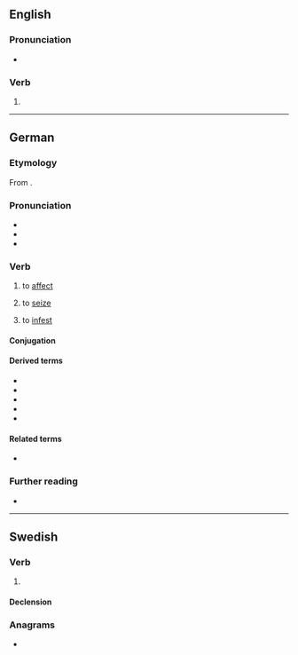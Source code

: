 {{also|Befällen}}
==English==

===Pronunciation===
* {{IPA|en|/bɪˈfɔlən/}}

===Verb===
{{head|en|verb form|cat2=irregular past participles}}

# {{inflection of|en|befall||past|part}}

----

==German==

===Etymology===
From {{affix|de|be-|fallen}}.

===Pronunciation===
* {{IPA|de|/bəˈfaln̩/|/bəˈfalən/}}
* {{audio|de|De-befallen.ogg|Audio}}
* {{hyphenation|de|be|fal|len}}

===Verb===
{{de-verb-strong|class=7|befällt|befiel|befallen|past subjunctive=befiele}}

# {{lb|de|of a disease}} to [[affect]]
# {{lb|de|of fear, desire, etc.}} to [[seize]]
# to [[infest]]

====Conjugation====
{{de-conj-strong|befall|befiel|befallen|h||befäll||a|||a}}

====Derived terms====
* {{l|de|Befallen}}
* {{l|de|Befaller}}
* {{l|de|Befallung}}
* {{l|de|befallend}}
* {{l|de|befallen}}

====Related terms====
* {{l|de|Befall}}

===Further reading===
* {{R:Duden}}

----

==Swedish==

===Verb===
{{head|sv|verb form}}

# {{lb|sv|nonstandard}} {{sv-verb-form-pastpart|befalla}}
#:{{syn|sv|befalld}} {{q|standard}}

====Declension====
{{sv-adj-pastpart|en-stem=befall}}

===Anagrams===
* {{anagrams|sv|a=abeeflln|befallne}}